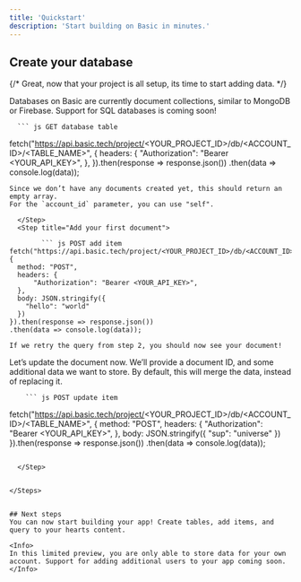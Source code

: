 ```yaml
---
title: 'Quickstart'
description: 'Start building on Basic in minutes.'
---
```



## Create your database

{/* Great, now that your project is all setup, its time to start adding data.  */}

<Info> Databases on Basic are currently document collections, similar to MongoDB or Firebase.  Support for SQL databases is coming soon! </Info>

<Steps>
  <Step title="Go the Schema tab, and create a new table." />
     
  <Step title="You can now query all the documents in the table ">

    
      ``` js GET database table
fetch("https://api.basic.tech/project/<YOUR_PROJECT_ID>/db/<ACCOUNT_ID>/<TABLE_NAME>", {
  headers: {
      "Authorization": "Bearer <YOUR_API_KEY>",
  },
}).then(response => response.json())
.then(data => console.log(data));
```
Since we don’t have any documents created yet, this should return an empty array. 
For the `account_id` parameter, you can use "self".

  </Step>
  <Step title="Add your first document">

        ``` js POST add item
fetch("https://api.basic.tech/project/<YOUR_PROJECT_ID>/db/<ACCOUNT_ID>/<TABLE_NAME>", {
  method: "POST",
  headers: {
      "Authorization": "Bearer <YOUR_API_KEY>",
  },
  body: JSON.stringify({
    "hello": "world"
  })
}).then(response => response.json())
.then(data => console.log(data));
```
    
    If we retry the query from step 2, you should now see your document!

  </Step>

 <Step title="Update the document">
 Let’s update the document now. We’ll provide a document ID, and some additional data we want to store. By default, this will merge the data, instead of replacing it.

        ``` js POST update item
fetch("https://api.basic.tech/project/<YOUR_PROJECT_ID>/db/<ACCOUNT_ID>/<TABLE_NAME>", {
  method: "POST",
  headers: {
      "Authorization": "Bearer <YOUR_API_KEY>",
  },
  body: JSON.stringify({
    "sup": "universe"
  })
}).then(response => response.json())
.then(data => console.log(data));
```

  </Step>

  
</Steps>


## Next steps
You can now start building your app! Create tables, add items, and query to your hearts content.

<Info>
In this limited preview, you are only able to store data for your own account. Support for adding additional users to your app coming soon.
</Info>